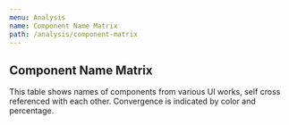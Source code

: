 ```yaml
---
menu: Analysis
name: Component Name Matrix
path: /analysis/component-matrix
---
```



## Component Name Matrix

This table shows names of components from various UI works, self cross referenced with each other.
Convergence is indicated by color and percentage.

<ComponentNameMatrix />

